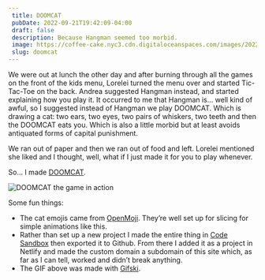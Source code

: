 ```yaml
---
 title: DOOMCAT
 pubDate: 2022-09-21T19:42:09-04:00
 draft: false
 description: Because Hangman seemed too morbid.
 image: https://coffee-cake.nyc3.cdn.digitaloceanspaces.com/images/2022/doomcat.png
 slug: doomcat
---
```


We were out at lunch the other day and after burning through all the games on the front of the kids menu, Lorelei turned the menu over and started Tic-Tac-Toe on the back. Andrea suggested Hangman instead, and started explaining how you play it. It occurred to me that Hangman is… well kind of awful, so I suggested instead of Hangman we play DOOMCAT. Which is drawing a cat: two ears, two eyes, two pairs of whiskers, two teeth and then the DOOMCAT eats you. Which is also a little morbid but at least avoids antiquated forms of capital punishment.

We ran out of paper and then we ran out of food and left. Lorelei mentioned she liked and I thought, well, what if I just made it for you to play whenever. 

So… I made [DOOMCAT](https://doomcat.builtwith.coffee).

![DOOMCAT the game in action](https://coffee-cake.nyc3.cdn.digitaloceanspaces.com/images/2022/doomcat.gif)

Some fun things:
- The cat emojis came from [OpenMoji](https://openmoji.org). They’re well set up for slicing for simple animations like this.
- Rather than set up a new project I made the entire thing in [Code Sandbox](https://codesandbox.io/) then exported it to Github. From there I added it as a project in Netlify and made the custom domain a subdomain of this site which, as far as I can tell, worked and didn’t break anything.
- The GIF above was made with [Gifski](https://apps.apple.com/us/app/gifski/id1351639930?mt=12).


